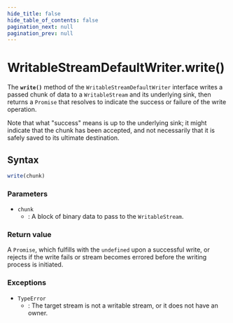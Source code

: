 ```yaml
---
hide_title: false
hide_table_of_contents: false
pagination_next: null
pagination_prev: null
---
```

# WritableStreamDefaultWriter.write()

The **`write()`** method of the
`WritableStreamDefaultWriter` interface writes a passed chunk of data to a
`WritableStream` and its underlying sink, then returns a
`Promise` that resolves to indicate the success or failure of the write
operation.

Note that what "success" means is up to the underlying sink; it might indicate that the
chunk has been accepted, and not necessarily that it is safely saved to its ultimate
destination.

## Syntax

```js
write(chunk)
```

### Parameters

- `chunk`
  - : A block of binary data to pass to the `WritableStream`.

### Return value

A `Promise`, which fulfills with the `undefined` upon a
successful write, or rejects if the write fails or stream becomes errored before the
writing process is initiated.

### Exceptions

- `TypeError`
  - : The target stream is not a writable stream, or it does not have an owner.
